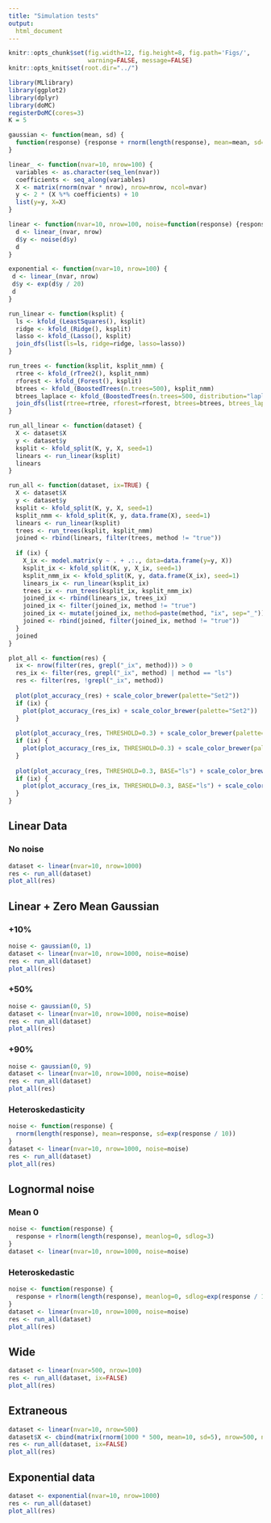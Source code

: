 ```yaml
---
title: "Simulation tests"
output:
  html_document
---
```

```r
knitr::opts_chunk$set(fig.width=12, fig.height=8, fig.path='Figs/',
                      warning=FALSE, message=FALSE)
knitr::opts_knit$set(root.dir="../")
```

```r
library(MLlibrary)
library(ggplot2)
library(dplyr)
library(doMC)
registerDoMC(cores=3)
K = 5
```

```r
gaussian <- function(mean, sd) {
  function(response) {response + rnorm(length(response), mean=mean, sd=sd)}
}

linear_ <- function(nvar=10, nrow=100) {
  variables <- as.character(seq_len(nvar))
  coefficients <- seq_along(variables)
  X <- matrix(rnorm(nvar * nrow), nrow=nrow, ncol=nvar)
  y <- 2 * (X %*% coefficients) + 10
  list(y=y, X=X)
}

linear <- function(nvar=10, nrow=100, noise=function(response) {response}) {
  d <- linear_(nvar, nrow)
  d$y <- noise(d$y)
  d
}

exponential <- function(nvar=10, nrow=100) {
 d <- linear_(nvar, nrow)
 d$y <- exp(d$y / 20)
 d
}
```

```r
run_linear <- function(ksplit) {
  ls <- kfold_(LeastSquares(), ksplit)
  ridge <- kfold_(Ridge(), ksplit)
  lasso <- kfold_(Lasso(), ksplit)
  join_dfs(list(ls=ls, ridge=ridge, lasso=lasso))
}

run_trees <- function(ksplit, ksplit_nmm) {
  rtree <- kfold_(rTree2(), ksplit_nmm)
  rforest <- kfold_(Forest(), ksplit)
  btrees <- kfold_(BoostedTrees(n.trees=500), ksplit_nmm)
  btrees_laplace <- kfold_(BoostedTrees(n.trees=500, distribution="laplace"), ksplit_nmm)
  join_dfs(list(rtree=rtree, rforest=rforest, btrees=btrees, btrees_laplace=btrees_laplace))
}

run_all_linear <- function(dataset) {
  X <- dataset$X
  y <- dataset$y
  ksplit <- kfold_split(K, y, X, seed=1)
  linears <- run_linear(ksplit)
  linears
}

run_all <- function(dataset, ix=TRUE) {
  X <- dataset$X
  y <- dataset$y
  ksplit <- kfold_split(K, y, X, seed=1)
  ksplit_nmm <- kfold_split(K, y, data.frame(X), seed=1)
  linears <- run_linear(ksplit)
  trees <- run_trees(ksplit, ksplit_nmm)
  joined <- rbind(linears, filter(trees, method != "true"))
  
  if (ix) {
    X_ix <- model.matrix(y ~ . + .:., data=data.frame(y=y, X))
    ksplit_ix <- kfold_split(K, y, X_ix, seed=1)
    ksplit_nmm_ix <- kfold_split(K, y, data.frame(X_ix), seed=1)
    linears_ix <- run_linear(ksplit_ix)
    trees_ix <- run_trees(ksplit_ix, ksplit_nmm_ix)
    joined_ix <- rbind(linears_ix, trees_ix)
    joined_ix <- filter(joined_ix, method != "true")
    joined_ix <- mutate(joined_ix, method=paste(method, "ix", sep="_"))
    joined <- rbind(joined, filter(joined_ix, method != "true"))
  }
  joined
}

plot_all <- function(res) {
  ix <- nrow(filter(res, grepl("_ix", method))) > 0
  res_ix <- filter(res, grepl("_ix", method) | method == "ls")
  res <- filter(res, !grepl("_ix", method))
  
  plot(plot_accuracy_(res) + scale_color_brewer(palette="Set2"))
  if (ix) {
    plot(plot_accuracy_(res_ix) + scale_color_brewer(palette="Set2"))
  }
  
  plot(plot_accuracy_(res, THRESHOLD=0.3) + scale_color_brewer(palette="Set2"))
  if (ix) {
    plot(plot_accuracy_(res_ix, THRESHOLD=0.3) + scale_color_brewer(palette="Set2"))
  }
  
  plot(plot_accuracy_(res, THRESHOLD=0.3, BASE="ls") + scale_color_brewer(palette="Set2"))
  if (ix) {
    plot(plot_accuracy_(res_ix, THRESHOLD=0.3, BASE="ls") + scale_color_brewer(palette="Set2"))
  }
}

```

## Linear Data

### No noise
```r
dataset <- linear(nvar=10, nrow=1000)
res <- run_all(dataset)
plot_all(res)
```

## Linear + Zero Mean Gaussian

### +10%
```r
noise <- gaussian(0, 1)
dataset <- linear(nvar=10, nrow=1000, noise=noise)
res <- run_all(dataset)
plot_all(res)
```

### +50%
```r
noise <- gaussian(0, 5)
dataset <- linear(nvar=10, nrow=1000, noise=noise)
res <- run_all(dataset)
plot_all(res)
```


### +90%
```r
noise <- gaussian(0, 9)
dataset <- linear(nvar=10, nrow=1000, noise=noise)
res <- run_all(dataset)
plot_all(res)
```

### Heteroskedasticity

```r
noise <- function(response) {
  rnorm(length(response), mean=response, sd=exp(response / 10))
}
dataset <- linear(nvar=10, nrow=1000, noise=noise)
res <- run_all(dataset)
plot_all(res)
```

## Lognormal noise

### Mean 0

```r
noise <- function(response) {
  response + rlnorm(length(response), meanlog=0, sdlog=3)
}
dataset <- linear(nvar=10, nrow=1000, noise=noise)
```

### Heteroskedastic
```r
noise <- function(response) {
  response + rlnorm(length(response), meanlog=0, sdlog=exp(response / 100))
}
dataset <- linear(nvar=10, nrow=1000, noise=noise)
res <- run_all(dataset)
plot_all(res)
```

## Wide
```r
dataset <- linear(nvar=500, nrow=100)
res <- run_all(dataset, ix=FALSE)
plot_all(res)
```


## Extraneous
```r
dataset <- linear(nvar=10, nrow=500)
dataset$X <- cbind(matrix(rnorm(1000 * 500, mean=10, sd=5), nrow=500, ncol=1000), dataset$X)
res <- run_all(dataset, ix=FALSE)
plot_all(res)
```

## Exponential data
```r
dataset <- exponential(nvar=10, nrow=1000)
res <- run_all(dataset)
plot_all(res)
```
